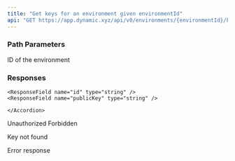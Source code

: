 ```yaml
---
title: "Get keys for an environment given environmentId"
api: "GET https://app.dynamic.xyz/api/v0/environments/{environmentId}/keys"
---
```


### Path Parameters

<ParamField path="environmentId" type="string" required>
  ID of the environment
</ParamField>

### Responses

<Tabs>

<Tab title="🟢 200">

<ResponseField name="key" type="object" >
    <Accordion title="Show properties" >

    <ResponseField name="id" type="string" />
    <ResponseField name="publicKey" type="string" />

    </Accordion>

</ResponseField>

</Tab>

<Tab title="🔴 401">
Unauthorized

  <ResponseField name="error" type="string" />
</Tab>

<Tab title="🔴 403">
Forbidden

  <ResponseField name="error" type="string" />
</Tab>

<Tab title="🔴 405">Key not found</Tab>

<Tab title="🔴 500">Error response</Tab>

</Tabs>
